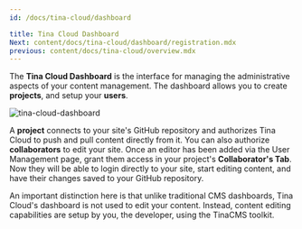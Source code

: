 ```yaml
---
id: /docs/tina-cloud/dashboard

title: Tina Cloud Dashboard
Next: content/docs/tina-cloud/dashboard/registration.mdx
previous: content/docs/tina-cloud/overview.mdx
---
```


The **Tina Cloud Dashboard** is the interface for managing the administrative aspects of your content management. The dashboard allows you to create **projects**, and setup your **users**.

![tina-cloud-dashboard](https://res.cloudinary.com/forestry-demo/image/upload/v1667433436/tina-io/docs/tina-cloud/Screen_Shot_2022-11-02_at_8.57.01_PM.png)

A **project** connects to your site's GitHub repository and authorizes Tina Cloud to push and pull content directly from it. You can also authorize **collaborators** to edit your site. Once an editor has been added via the User Management page, grant them access in your project's **Collaborator's Tab**. Now they will be able to login directly to your site, start editing content, and have their changes saved to your GitHub repository.

An important distinction here is that unlike traditional CMS dashboards, Tina Cloud's dashboard is not used to edit your content. Instead, content editing capabilities are setup by you, the developer, using the TinaCMS toolkit.
